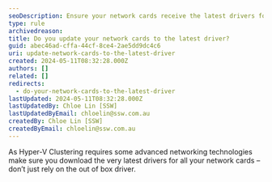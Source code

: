 ```yaml
---
seoDescription: Ensure your network cards receive the latest drivers for optimal Hyper-V Clustering performance and advanced networking features.
type: rule
archivedreason:
title: Do you update your network cards to the latest driver?
guid: abec46ad-cffa-44cf-8ce4-2ae5dd9dc4c6
uri: update-network-cards-to-the-latest-driver
created: 2024-05-11T08:32:28.000Z
authors: []
related: []
redirects:
  - do-your-network-cards-to-the-latest-driver
lastUpdated: 2024-05-11T08:32:28.000Z
lastUpdatedBy: Chloe Lin [SSW]
lastUpdatedByEmail: chloelin@ssw.com.au
createdBy: Chloe Lin [SSW]
createdByEmail: chloelin@ssw.com.au
---
```


As Hyper-V Clustering requires some advanced networking technologies make sure you download the very latest drivers for all your network cards – don’t just rely on the out of box driver.
